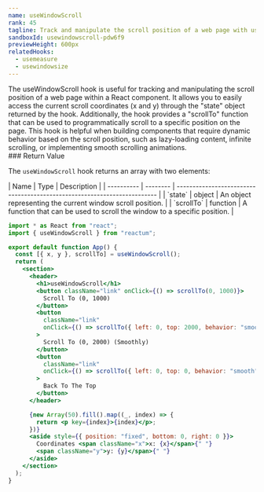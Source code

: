 ```yaml
---
name: useWindowScroll
rank: 45
tagline: Track and manipulate the scroll position of a web page with useWindowScroll.
sandboxId: usewindowscroll-pdw6f9
previewHeight: 600px
relatedHooks:
  - usemeasure
  - usewindowsize
---
```



<HookDescription name={frontmatter.name}>
  The useWindowScroll hook is useful for tracking and manipulating the scroll
  position of a web page within a React component. It allows you to easily
  access the current scroll coordinates (x and y) through the "state" object
  returned by the hook. Additionally, the hook provides a "scrollTo" function
  that can be used to programmatically scroll to a specific position on the
  page. This hook is helpful when building components that require dynamic
  behavior based on the scroll position, such as lazy-loading content, infinite
  scrolling, or implementing smooth scrolling animations.
</HookDescription>

<div class="reference">
  ### Return Value

  The `useWindowScroll` hook returns an array with two elements:

  <div class="table-container">
  | Name       | Type     | Description                                                              |
  | ---------- | -------- | ------------------------------------------------------------------------ |
  | `state`    | object   | An object representing the current window scroll position.               |
  | `scrollTo` | function | A function that can be used to scroll the window to a specific position. |
  </div>
</div>

<CodePreview
  sandboxId={frontmatter.sandboxId}
  previewHeight={frontmatter.previewHeight}
/>

<StaticCodeContainer>

```jsx
import * as React from "react";
import { useWindowScroll } from "reactum";

export default function App() {
  const [{ x, y }, scrollTo] = useWindowScroll();
  return (
    <section>
      <header>
        <h1>useWindowScroll</h1>
        <button className="link" onClick={() => scrollTo(0, 1000)}>
          Scroll To (0, 1000)
        </button>
        <button
          className="link"
          onClick={() => scrollTo({ left: 0, top: 2000, behavior: "smooth" })}
        >
          Scroll To (0, 2000) (Smoothly)
        </button>
        <button
          className="link"
          onClick={() => scrollTo({ left: 0, top: 0, behavior: "smooth" })}
        >
          Back To The Top
        </button>
      </header>

      {new Array(50).fill().map((_, index) => {
        return <p key={index}>{index}</p>;
      })}
      <aside style={{ position: "fixed", bottom: 0, right: 0 }}>
        Coordinates <span className="x">x: {x}</span>{" "}
        <span className="y">y: {y}</span>{" "}
      </aside>
    </section>
  );
}
```

</StaticCodeContainer>
